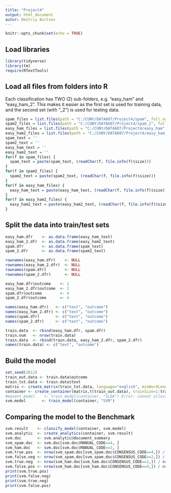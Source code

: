 ---
title: "Project4"
output: html_document
autor: Dmitriy Burtsev
---

```{r setup, include=FALSE}
knitr::opts_chunk$set(echo = TRUE)
```

## Load libraries

```{r}
library(tidyverse)
library(tm)
require(RTextTools)
```

## Load all files from folders into R
Each classification has TWO (2) sub-folders, e.g. “easy_ham” and “easy_ham_2”. This makes it easier as the first set is used for training data, and the second set (with “_2”) is used for testing data. 
```{r}
spam_files = list.files(path = "C:/CUNY/DATA607/Project4/spam", full.names = TRUE)
spam2_files = list.files(path = "C:/CUNY/DATA607/Project4/spam_2", full.names = TRUE)
easy_ham_files = list.files(path = "C:/CUNY/DATA607/Project4/easy_ham", full.names = TRUE)
easy_ham2_files = list.files(path = "C:/CUNY/DATA607/Project4/easy_ham_2", full.names = TRUE)
spam_text = ''
spam2_text = ''
easy_ham_text = ''
easy_ham2_text = ''
for(f in spam_files) {
  spam_text = paste(spam_text, (readChar(f, file.info(f)$size)))
}
for(f in spam2_files) {
  spam2_text = paste(spam2_text, (readChar(f, file.info(f)$size)))
}
for(f in easy_ham_files) {
  easy_ham_text = paste(easy_ham_text, (readChar(f, file.info(f)$size)))
}
for(f in easy_ham2_files) {
  easy_ham2_text = paste(easy_ham2_text, (readChar(f, file.info(f)$size)))
}
```
## Split the data into train/test sets

```{r}
easy_ham.dfr    <- as.data.frame(easy_ham_text)
easy_ham_2.dfr  <- as.data.frame(easy_ham2_text)
spam.dfr        <- as.data.frame(spam_text)
spam_2.dfr      <- as.data.frame(spam2_text)

rownames(easy_ham.dfr)    <- NULL
rownames(easy_ham_2.dfr)  <- NULL
rownames(spam.dfr)        <- NULL
rownames(spam_2.dfr)      <- NULL

easy_ham.dfr$outcome    <- 2
easy_ham_2.dfr$outcome  <- 2
spam.dfr$outcome        <- 4
spam_2.dfr$outcome      <- 4

names(easy_ham.dfr)   <- c("text", "outcome")
names(easy_ham_2.dfr) <- c("text", "outcome")
names(spam.dfr)       <- c("text", "outcome")
names(spam_2.dfr)     <- c("text", "outcome")

train.data  <- rbind(easy_ham.dfr, spam.dfr)
train.num   <- nrow(train.data)
train.data  <- rbind(train.data, easy_ham_2.dfr, spam_2.dfr)
names(train.data) <- c("text", "outcome")
```

## Build the model
```{r}
set.seed(2012)
train_out.data <- train.data$outcome
train_txt.data <- train.data$text
matrix <- create_matrix(train_txt.data, language="english", minWordLength=3, removeNumbers=TRUE, stemWords=FALSE, removePunctuation=TRUE, weighting=weightTfIdf)
container <- create_container(matrix,t(train_out.data), trainSize=1:train.num, testSize=(train.num+1):nrow(train.data), virgin=FALSE)
#maxent.model    <- train_model(container, "SLDA") Error: cannot allocate vector of size 76.4 Gb
svm.model       <- train_model(container, "SVM")
```
## Comparing the model to the Benchmark
```{r}
svm.result    <- classify_model(container, svm.model)
svm.analytic  <- create_analytics(container, svm.result)
svm.doc       <- svm.analytic@document_summary
svm_spam.doc  <- svm.doc[svm.doc$MANUAL_CODE==4, ]
svm_ham.doc   <- svm.doc[svm.doc$MANUAL_CODE==2, ]
svm.true.pos  <- nrow(svm_spam.doc[svm_spam.doc$CONSENSUS_CODE==4,]) / nrow(svm_spam.doc)
svm.false.neg <- nrow(svm_spam.doc[svm_spam.doc$CONSENSUS_CODE==2,]) / nrow(svm_spam.doc)
svm.true.neg  <- nrow(svm_ham.doc[svm_ham.doc$CONSENSUS_CODE==2,]) / nrow(svm_ham.doc)
svm.false.pos <- nrow(svm_ham.doc[svm_ham.doc$CONSENSUS_CODE==4,]) / nrow(svm_ham.doc)
print(svm.true.pos)
print(svm.false.neg)
print(svm.true.neg)
print(svm.false.pos)
```
